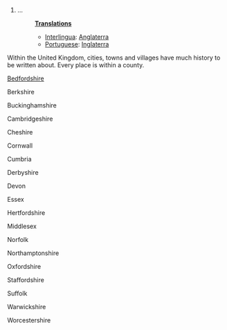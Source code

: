 #...
#:'''[[Translation]]s'''
#:*[[Interlingua]]: [[Anglaterra]]
#:*[[Portuguese]]: [[Inglaterra]]

Within the United Kingdom, cities, towns and villages have much history to be written about. Every place is within a county.

[[Bedfordshire]]

Berkshire

Buckinghamshire

Cambridgeshire

Cheshire

Cornwall

Cumbria

Derbyshire

Devon

Essex

Hertfordshire

Middlesex

Norfolk

Northamptonshire

Oxfordshire

Staffordshire

Suffolk

Warwickshire

Worcestershire